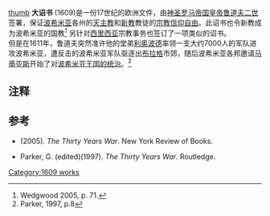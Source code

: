 {{no footnotes|time=2018-06-17T03:41:52+00:00}}
[[file:Majestát_Rudolfa_II_z_roku_1609.gif|thumb]]
'''大诏书''' (1609)是一份17世纪的欧洲文件，由[[神圣罗马帝国|神圣罗马帝国]][[神圣罗马帝国皇帝列表|皇帝]][[鲁道夫二世_(神圣罗马帝国)|鲁道夫二世]] 签署，保证[[波希米亚|波希米亚]]各州的[[天主教|天主教]]和[[新教|新教]]教徒的[[宗教自由|宗教信仰自由]]。此诏书也令新教成为波希米亚的国教<ref>Wedgwood 2005, p. 71.</ref> 另针对[[西里西亚|西里西亚]]宗教事务也签订了一项类似的诏书。
<br />
但是在1611年，鲁道夫突然准许他的堂弟[[利奥波德五世_(奥地利大公)|利奥波德]]率领一支大约7000人的军队进攻波希米亚，遭反击的波希米亚军队驱逐出[[布拉格|布拉格]]市郊，随后波希米亚各邦邀请[[马蒂亚斯_(神圣罗马帝国)|马蒂亚斯]]开始了对[[捷克君主列表|波希米亚王国的统治]]。<ref>Parker, 1997, p.8</ref>
== 注释 ==
{{Reflist}}

== 参考 ==
*{{link-en|Veronica Wedgwood|Wedgwood, C.V.}} (2005). ''The Thirty Years War''. New York Review of Books.
*Parker, G. (edited)(1997). ''The Thirty Years War''. Routledge.

[[Category:1609_works|Category:1609 works]]


{{欧洲历史}}